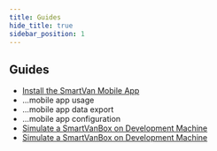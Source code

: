 ```yaml
---
title: Guides
hide_title: true
sidebar_position: 1
---
```


<!--
 FROM   @site/src/components/templates/PageSoftware
 VER    1.0.3
-->



<SoftwareTitle
  name={software_name}
  status={software_status} />

## Guides

* [Install the SmartVan Mobile App](guides/get_and_install_the_smartvan_mobile_app)
* ...mobile app usage
* ...mobile app data export
* ...mobile app configuration
* [Simulate a SmartVanBox on Development Machine](guides/develop_smartvan_mobile_app)
* [Simulate a SmartVanBox on Development Machine](guides/simulate_svbox_on_dev_machine)
